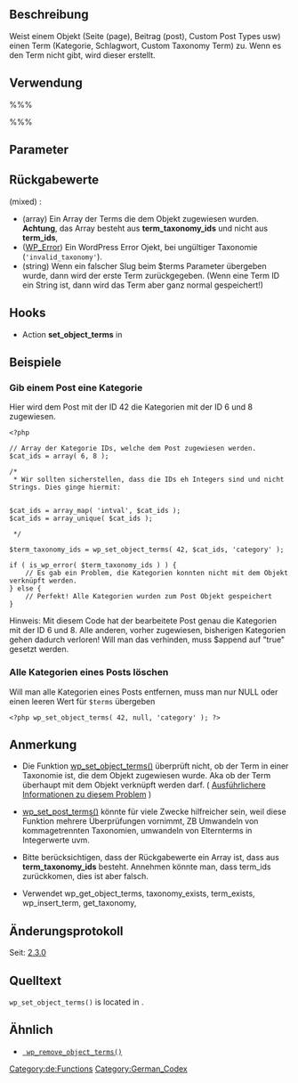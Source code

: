 {{Languages|
{{en|Function Reference/wp set object terms}}
{{de|Funktionsreferenz/wp set object terms}}
{{it|Riferimento_funzioni/wp set object terms}}
{{ja|関数リファレンス/wp set object terms}}
}}


== Beschreibung ==
Weist einem Objekt (Seite (page), Beitrag (post), Custom Post Types usw) einen Term (Kategorie, Schlagwort, Custom Taxonomy Term) zu.
Wenn es den Term nicht gibt, wird dieser erstellt.

== Verwendung ==

%%%<?php wp_set_object_terms( $object_id, $terms, $taxonomy, $append ); ?>%%%

== Parameter ==

{{Parameter|$object_id|int| Das Objekt, das mit dem Term verknüpft werden soll, zb Post ID.}}
{{Parameter|$terms|array/int/string|ID oder Slug des Terms (Kategorie oder Tag IDs). Wenn der Parameter $append nicht auf true gesetzt wird, dann '''werden alle bestehenden Terms''' mit diesem hier ersetzt. Sollen alle Terms des Objektes gelöscht werden, dann muss hier ein leerer String oder NULL übergeben werden. Integers werden als Term IDs angesehen. '''Warnung:''' Manche Funktionen in deinem Code geben term_ids als einen '''String''' zurück. Strings werden als Slug angesehen, nicht als Term ID!  }}
{{Parameter|$taxonomy|array/string| Die Taxonomie, mit der das Ojekt verknüpft werden soll. In Fragen kommen alle Custom Taxonomies oder die eingebauten Taxonomien "post_tag", "category", "post_format".. }}
{{Parameter|$append|bool| Wenn der Wert auf "true" gesetzt wird, dann werden die übergebenen Terms an die bestehenden angehängt. Sonst werden die bestehenden Terms des Objektes ersetzt.|optional|False}}


== Rückgabewerte ==

; (mixed) :

* (array) Ein Array der Terms die dem Objekt zugewiesen wurden. '''Achtung''', das Array besteht aus '''term_taxonomy_ids''' und nicht aus '''term_ids''',
* ([[Class Reference/WP_Error|WP_Error]]) Ein WordPress Error Ojekt, bei ungültiger Taxonomie (<tt>'invalid_taxonomy'</tt>).
* (string) Wenn ein falscher Slug beim $terms Parameter übergeben wurde, dann wird der erste Term zurückgegeben. (Wenn eine Term ID ein String ist, dann wird das Term aber ganz normal gespeichert!)


== Hooks ==
*Action '''set_object_terms''' in {{Trac|wp-includes/taxonomy.php}}

== Beispiele == 

=== Gib einem Post eine Kategorie ===

Hier wird dem Post mit der ID 42 die Kategorien mit der ID 6 und 8 zugewiesen.


<pre>
<?php

// Array der Kategorie IDs, welche dem Post zugewiesen werden.
$cat_ids = array( 6, 8 );

/*
 * Wir sollten sicherstellen, dass die IDs eh Integers sind und nicht Strings. Dies ginge hiermit:


$cat_ids = array_map( 'intval', $cat_ids );
$cat_ids = array_unique( $cat_ids );

 */

$term_taxonomy_ids = wp_set_object_terms( 42, $cat_ids, 'category' );

if ( is_wp_error( $term_taxonomy_ids ) ) {
	// Es gab ein Problem, die Kategorien konnten nicht mit dem Objekt verknüpft werden.
} else {
	// Perfekt! Alle Kategorien wurden zum Post Objekt gespeichert
}
</pre>

Hinweis: Mit diesem Code hat der bearbeitete Post genau die Kategorien mit der ID 6 und 8. Alle anderen, vorher zugewiesen, bisherigen Kategorien gehen dadurch verloren! Will man das verhinden, muss $append auf "true" gesetzt werden.


=== Alle Kategorien eines Posts löschen ===

Will man alle Kategorien eines Posts entfernen, muss man nur NULL oder einen leeren Wert für <tt>$terms</tt> übergeben

<pre>
<?php wp_set_object_terms( 42, null, 'category' ); ?>
</pre>

== Anmerkung ==
*Die Funktion [[Function_Reference/wp_set_post_terms|wp_set_object_terms()]] überprüft nicht, ob der Term in einer Taxonomie ist, die dem Objekt zugewiesen wurde. Aka ob der Term überhaupt mit dem Objekt verknüpft werden darf. ( [http://www.wp-entwickler.at/vorsicht-beim-setzen-von-terms-mit-wp-set-object-terms/ Ausführlichere Informationen zu diesem Problem ] )

*[[Function_Reference/wp_set_post_terms|wp_set_post_terms()]] könnte für viele Zwecke hilfreicher sein, weil diese Funktion mehrere Überprüfungen vornimmt, ZB Umwandeln von kommagetrennten Taxonomien, umwandeln von Elternterms in Integerwerte uvm.

*Bitte berücksichtigen, dass der Rückgabewerte ein Array ist, dass aus '''term_taxonomy_ids''' besteht. Annehmen könnte man, dass term_ids zurückkomen, dies ist aber falsch.

* Verwendet wp_get_object_terms, taxonomy_exists, term_exists, wp_insert_term, get_taxonomy,

== Änderungsprotokoll ==

Seit: [[Version 2.3.0|2.3.0]]

== Quelltext ==

<tt>wp_set_object_terms()</tt> is located in {{Trac|wp-includes/taxonomy.php}}.

== Ähnlich ==
* <tt>[[Function_Reference/wp_remove_object_terms| wp_remove_object_terms()]]</tt>

{{Term Tags}}

{{Tag Footer}}

[[Category:de:Functions]]
[[Category:German_Codex]]